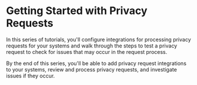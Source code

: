 
# Getting Started with Privacy Requests

<TutorialKey duration="40" product="Fides" topic="Privacy Requests" interactive="true"/>

In this series of tutorials, you'll configure integrations for processing privacy requests for your systems and walk through the steps to test a privacy request to check for issues that may occur in the request process.

By the end of this series, you'll be able to add privacy request integrations to your systems, review and process privacy requests, and investigate issues if they occur.

<VimeoVideo src="https://player.vimeo.com/video/848494767?badge=0&amp;autopause=0&amp;player_id=0&amp;app_id=58479" />

<KeyTutorialWrap>
  <TutorialFeat title="01 | Privacy Request Fundamentals" link="/tutorials/privacy-requests/privacy-requests-fundamentals"   description="Get an overview of the fundamental terms, requirements, and concepts of privacy requests." duration="5" video="true"/>
  <TutorialFeat title="02 | Configuring Integrations" link="/tutorials/privacy-requests/privacy-requests-configuration/integrations"  description="Learn how to configure a system integration for privacy request processing." duration="10" interactive="true" />
  <TutorialFeat title="03 | Configuring Databases" link="/tutorials/privacy-requests/privacy-requests-configuration/databases"  description="Learn how to configure a database integration for privacy request processing." duration="10" interactive="true" />
  <TutorialFeat title="04 | Annotating Datasets" link="/tutorials/privacy-requests/privacy-requests-configuration/dataset-annotation"  description="Learn how to create and label a dataset of your database for privacy request processing." duration="4" interactive="true" />
  <TutorialFeat title="05 | Privacy Request Workflows" link="/tutorials/privacy-requests/privacy-requests-workflow"  description="Learn how to review, approve, and process privacy requests automatically in Fides Control." duration="20" interactive="true" />
  <TutorialFeat title="06 | Debugging Request Errors" link="/tutorials/privacy-requests/privacy-requests-debugging"  description="Learn how to review and debug issues with privacy request processing in Fides." duration="2" interactive="true" />
  <TutorialFeat title="07 | Privacy Request Glossary" link="/tutorials/privacy-requests/privacy-requests-glossary"  description="A complete glossary of privacy request and Fides specific terms."  />
</KeyTutorialWrap>



